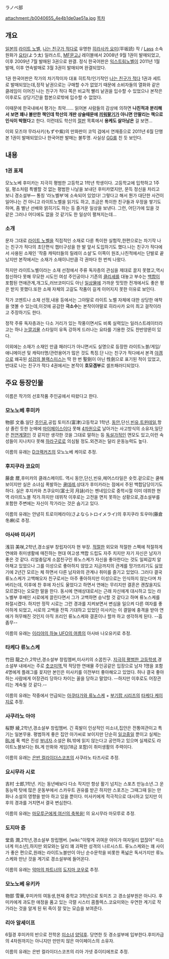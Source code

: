 ラノベ部

attachment:/b0040655_4e4b1de0ae51a.jpg
[[목차]]

== 개요 ==
[[일본]]의 [[라이트 노벨]], [[나는 친구가 적다]]로 유명한 [[히라사카 요미]](平坂読) 작 / [[Lass]] 소속 원화가 [[요타]](よう太) 일러스트, [[MF문고J]] 레이블에서 2008년 9월 1권이 발매되었고, 이후 2009년 7월 발매된 3권으로 완결. 정식 한국어판은 [[익스트림노벨]]이 2011년 1월 발매, 이후 연속발매로 3월 3권이 발매되며 완결되었다.

1권 한국어판은 작가의 차기작이자 대표 히트작/인기작인 [[나는 친구가 적다]] 1권과 세트로 발매되었는데,정작 낱권으로는 구매할 수가 없었기 때문에 소비자들의 열화와 같은 클레임이 이어진 나는 친구가 적다 쪽은 비교적 빨리 낱권을 입수할 수 있었으나 본작은 이후로도 상당기간을 합본으로밖에 입수할 수 없었다.

이때문에 한국내에서 평가는 최악...... 읽어본 사람들의 감상에 의하면 '''나친적과 분리해서 보면 꽤나 볼만한 책인데 학산의 개판 상술때문에 [[끼워팔기]]가 아니면 안팔리는 책으로 인식이 박혔다'''고 한다.
이런데도 학산의 [[절판]] 목록에서 '''용케도 살아남은''' 걸 보면...

이외 모즈야 무라사키(もずや紫)의 만화판이 코믹 검에서 연재중으로 2011년 6월 단행본 1권이 발매되었으나 한국어판 발매는 불투명. 사실상 [[GG]]를 친 듯 보인다.

== 내용 ==
=== 1권 표제 ===
모노노베 후미카는 지극히 평범한 고등학교 1학년 학생이다. 고등학교에 입학하고 1주일, 평소처럼 특별할 것 없는 평범한 나날을 보내던 후미카였지만, 문득 정신을 차리고 보니 경소설부― 통칭 ‘라노벨부’에 소속되어 있었다! 그렇다고 해서 뭔가 대단한 사건이 일어나는 건 아니고 라이트노벨을 읽기도 하고, 조금은 특이한 친구들과 우정을 쌓기도 하며, 좀 별난 선배와 얽히기도 하는 등 즐거운 일상을 보낸다. 그런, 어딘가에 있을 것 같은 그러나 어디에도 없을 것 같기도 한 일상이 펼쳐지는데...

=== 소개 ===
문자 그대로 [[라이트 노벨]]을 직접적인 소재로 다룬 특이한 실험작,한편으로는 차기작 나는 친구가 적다의 초단편식 챕터구성을 한 발 앞서 도입하기도 했다.나는 친구가 적다에서 사용된 소재인 '작중 캐릭터들의 릴레이 소설'도 이쪽이 원조,나친적에서는 단발로 끝났지만 본작에서는 소재가 소재이니만큼 각 권마다 한 번씩 나왔다.

하지만 라이트노벨이라는 소재 선정에서 주류 독자층의 관심을 제대로 끌지 못했고,역시 참신하다 못해 무모한 시도인 여성 주인공이나 기존의 [[클리셰]]를 대놓고 부수는 [[백합]]이 포함된 연애관계,개그도,러브코미디도 아닌 [[일상물]]에 가까운 밋밋한 전개에서도 좋은 평은 받지 못했다.또한 소재 자체의 고갈도 작품이 길게 이어지지 못한 이유로 보인다.

작가 코멘트나 소재 선정,내용 등에서는 그야말로 라이트 노벨 자체에 대한 상당한 애착을 엿볼 수 있는데,이것에 공감한 '''극소수'''는 본작이야말로 히라사카 요미 최고 걸작이라고 주장하기도 한다.

정작 주류 독자층과는 다소 거리가 있는 작풍이면서도 비록 실력있는 일러스트레이터라고는 하나 [[눈깔괴물]] 스타일이 유독 강하게 드러나는 요타를 기용한 것도 찬반양론이 있다.

이외에는 소재가 소재인 만큼 패러디가 아니면서도 실명으로 등장한 라이트노블/게임/애니메이션 및 캐릭터명/관련용어가 많은 것도 특징.단 나는 친구가 적다에서 본격 [[야겜]]으로 왜곡된 [[성검의 블랙스미스]]는 딱 한 번 聖劍이 아닌 性劍으로 표기된 적이 있었고,반대로 나는 친구가 적다 4권에서는 본작이 '''호모겜부'''로 셀프패러디되었다.

== 주요 등장인물 ==
이름은 작가의 선호작품 주인공에서 따왔다고 한다.
=== 모노노베 후미카 ===
物部 文香.일단 [[주인공]],공립 토미즈(富津)고등학교 1학년.
[[동안]],단신,[[빈유]],[[트윈테일]],항상 졸린 듯한 눈매에 [[마이페이스]]이다 못해 [[4차원]]으로 날아가는 사고방식의 소유자,일단은 [[천연]]계열인 것 같지만 생각한 것을 그대로 말하는 등 [[독설가]]적인 면모도 있고,이런 속성들이 지나치다 못해 [[하라구로]]로 의심될 정도.외견과는 달리 운동능력도 높다.

이름의 유래는 [[D크랙커즈]]의 모노노베 케이로 추정.

=== 후지쿠라 코요미 ===
藤倉 暦,후미카의 클래스메이트.
역시 동안,단신,빈유,헤어스타일은 숏컷.겉으로는 쿨해 보이지만 실은 소녀심 폭발하는 [[쿨데레]],상대가 후미카라는 점에서 주된 백합담당이기도 하다.
실은 후지카와 츠쿠요미(富士河 月詠)라는 펜네임으로 중학시절 이미 데뷔한 현역 라이트노블 작가.하지만 데뷔작 이후로는 고전을 면치 못하는 상황으로,경소설부를 포함한 주변에는 자신이 작가라는 것은 숨기고 있다.

이름의 유래는 안녕히 트로이메라이(さよならトロイメライ)의 후지쿠라 토우마(藤倉冬麻)로 추정.

=== 아사바 미사키 ===
浅羽 美咲,2학년,경소설부 창립자이자 현 부장.
[[적절]]한 외모와 적절한 스펙에 적절하게 연애와 취미생활에 매진하는 현대 여고생.백합 드립도 자주 치지만 자기 자신은 남자가 좋은 것 같다.
리얼충답게 소꿉친구인 류노스케가 자신을 좋아한다는 것도 일찌감치 알아채고 있었으나 그를 이성으로 좋아하지 않았고 지금까지의 관계를 망가뜨리기도 싫었기에 2년간 모르는 체 하면서 다른 남자와의 관계나 취미를 즐기고 있었다. 그러다 결국 류노스케가 고백해오자 친구로서는 아주 좋아하지만 이성으로는 인식하지 않는다며 차버리는데, 이후에 찬 후에 자신도 울었다고 하면서 연애는 무리지만 결혼은 괜찮을지도 모르겠다는 오묘한 말을 한다. 동시에 연애상대로서는 근래 자신에게 대시하고 있는 라노벨부 후배인 시로에게 끌린다면서 그가 고백하면 승낙할 것 같다고 하며 류노스케를 좌절시켰다. 
하지만 정작 시로는 그런 경과를 지켜보면서 변심을 일으켜 다른 여자를 좋아하게 되었고, 시로의 고백을 잔뜩 기대하고 있었던 미사키는 이 결말에 충격을 받아 연애가 허무해진 것인지 아직 프리인 류노스케와 결혼이나 할까 하고 생각하게 된다. --흠좀무--

이름의 유래는 [[이리야의 하늘 UFO의 여름]]의 아사바 나오유키로 추정.

=== 타케다 류노스케 ===
竹田 龍之介,2학년,경소설부 창립멤버,미사키의 소꿉친구.
[[지극히 평범한 고등학생]],경소설부 내에서는 주로 [[츳코미]]역,딱 적당한 연애물 주인공같은 입장으로 남자 1명을 포함 4명에게 플래그를 꽂지만 본인은 미사키를 이전부터 좋아해오고 있었다. 허나 결국 좋아하는 사람에게 어장관리 당하다 차이는 꼴을 당하고 말았다. --하지만 이후로도 어장관리는 계속될 것 같다.--

이름의 유래는 작중에서 언급되는 [[아쿠타가와 류노스케]] + [[부기팝 시리즈]]의 [[타케다 케이지]]로 추정.

=== 사쿠라노 아야 ===
桜野 綾,2학년,경소설부 창립멤버.
긴 흑발이 인상적인 미소녀,집안은 전통여관이고 특기는 일본무용.
평범하게 좋은 집안 아가씨로 보이지만 단순히 [[일코]]중일 뿐이고 실체는 [[BL]]에 푹 썩은 진성 [[부녀자]].소설은 BL밖에 읽지 않는다고 공언하고 있으며 실제로도 라이트노블보다는 BL계 만화와 게임(18금 포함)이 취미생활의 주력이다.

이름의 유래는 [[은반 컬라이더스코프]]의 사쿠라노 타즈사로 추정.

=== 요시무라 시로 ===
吉村 士郎,1학년.
키는 동년배보다 다소 작지만 항상 활기 넘치는 스포츠 만능소년.그 운동능력 탓에 많은 운동부에서 스카우트 권유를 받곤 하지만 스포츠는 그때그때 읽는 만화나 소설의 영향을 받아 하고 있을 뿐이다.
미사키에게 적극적으로 대시하고 있지만 이후의 경과를 거치면서 결국 변심한다.

이름의 유래는 [[마모루군에게 여신의 축복을!]] 의 요시무라 마모루로 추정.

=== 도지마 쥰 ===
堂島 潤,2학년,경소설부 창립멤버.
[wiki:"이렇게 귀여운 아이가 여자일리 없잖아" 미소녀계 미소년],하지만 외모와는 달리 꽤 괴팍한 성격의 나르시스트.
류노스케와는 꽤 사이가 좋은 편으로,원래는 라이트노블만이 아닌 순수문학을 비롯한 폭넓은 독서가지만 류노스케와 만난 것을 계기로 경소설부에 들어온다.

이름의 유래는 [[악마의 파트너]]의 [[도지마 코우]]로 추정.

=== 모노노베 유키카 ===
物部 雪華,후미카의 여동생,현재 중학교 3학년으로 토미즈 고 경소설부원은 아니다.
후미카에게 과도한 애정을 품고 있는 극렬 시스터 콤플렉스.코요미와는 우연한 계기로 작가라는 것을 알게 된 뒤 죽이 잘 맞는 모습을 보여준다.

=== 리아 알세이프 ===
6월경 후미카의 반으로 전학온 [[미소녀]] [[양덕후]].
당연한 듯 경소설부에 입부한다.후미카급의 4차원까지는 아니지만 만만치 않은 마이페이스의 소유자.

이름의 유래는 은반 컬라이더스코프의 리아 가넷 쥬이티에프로 추정.
